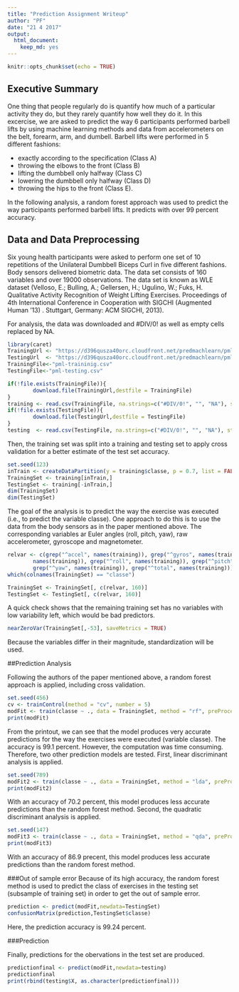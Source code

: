 ```yaml
---
title: "Prediction Assignment Writeup"
author: "PF"
date: "21 4 2017"
output: 
  html_document: 
    keep_md: yes
---
```


```r
knitr::opts_chunk$set(echo = TRUE)
```

## Executive Summary

One thing that people regularly do is quantify how much of a particular activity they do, 
but they rarely quantify how well they do it. In this excercise, we are asked to predict the
way 6 participants performed barbell lifts by using machine learning methods and data from 
accelerometers on the belt, forearm, arm, and dumbell. Barbell lifts were performed in 5
different fashions:

- exactly according to the specification (Class A)
- throwing the elbows to the front (Class B)
- lifting the dumbbell only halfway (Class C) 
- lowering the dumbbell only halfway (Class D)
- throwing the hips to the front (Class E).

In the following analysis, a random forest approach was used to predict the way participants
performed barbell lifts. It predicts with over 99 percent accuracy.

## Data and Data Preprocessing

Six young health participants were asked to perform one set of 10 repetitions of the Unilateral 
Dumbbell Biceps Curl in five different fashions. Body sensors delivered biometric data. The
data set consists of 160 variables and over 19000 observations. The data set is known as
WLE dataset (Velloso, E.; Bulling, A.; Gellersen, H.; Ugulino, W.; Fuks, H. Qualitative 
Activity Recognition of Weight Lifting Exercises. Proceedings of 4th International Conference 
in Cooperation with SIGCHI (Augmented Human '13) . Stuttgart, Germany: ACM SIGCHI, 2013).

For analysis, the data was downloaded and #DIV/0! as well as empty cells replaced by NA.
```r
library(caret)
TrainingUrl <- "https://d396qusza40orc.cloudfront.net/predmachlearn/pml-training.csv"
TestingUrl  <- "https://d396qusza40orc.cloudfront.net/predmachlearn/pml-testing.csv"
TrainingFile<-"pml-traininig.csv"
TestingFile<-"pml-testing.csv"

if(!file.exists(TrainingFile)){
        download.file(TrainingUrl,destfile = TrainingFile)
}
training <- read.csv(TrainingFile, na.strings=c("#DIV/0!", "", "NA"), stringsAsFactors = FALSE)
if(!file.exists(TestingFile)){
        download.file(TestingUrl,destfile = TestingFile)
}
testing  <- read.csv(TestingFile, na.strings=c("#DIV/0!", "", "NA"), stringsAsFactors = FALSE)
```

Then, the training set was split into a training and testing set to apply cross validation
for a better estimate of the test set accuracy.

```r
set.seed(123)
inTrain <- createDataPartition(y = training$classe, p = 0.7, list = FALSE)
TrainingSet <- training[inTrain,]
TestingSet <- training[-inTrain,]
dim(TrainingSet)
dim(TestingSet)
```

The goal of the analysis is to predict the way the exercise was executed (i.e., to predict 
the variable classe). One approach to do this is to use the data from the body sensors as 
in the paper mentioned above. The corresponding variables ar Euler angles (roll, pitch, yaw), 
raw accelerometer, gyroscope and magnetometer.
```r
relvar <- c(grep("^accel", names(training)), grep("^gyros", names(training)), grep("^magnet", 
        names(training)), grep("^roll", names(training)), grep("^pitch", names(training)), 
        grep("^yaw", names(training)), grep("^total", names(training)))
which(colnames(TrainingSet) == "classe")

TrainingSet <- TrainingSet[, c(relvar, 160)]
TestingSet <- TestingSet[, c(relvar, 160)]
```
A quick check shows that the remaining training set has no variables with low variability
left, which would be bad predictors. 
```r
nearZeroVar(TrainingSet[,-53], saveMetrics = TRUE)
```
Because the variables differ in their magnitude, standardization will be used.

##Prediction Analysis

Following the authors of the paper mentioned above, a random forest approach is applied, 
including cross validation. 
```r
set.seed(456)
cv <- trainControl(method = "cv", number = 5)
modFit <- train(classe ~ ., data = TrainingSet, method = "rf", preProcess = c("center", "scale"), trControl = cv)
print(modFit)
```
From the printout, we can see that the model produces very accurate predictions for the way 
the exercises were executed (variable classe). The accuracy is 99.1 percent. However, the 
computation was time consuming. Therefore, two other prediction models are tested. First, 
linear discriminant analysis is applied.
```r
set.seed(789)
modFit2 <- train(classe ~ ., data = TrainingSet, method = "lda", preProcess = c("center", "scale"), trControl = cv)
print(modFit2)
```
With an accuracy of 70.2 percent, this model produces less accurate predictions 
than the random forest method. Second, the quadratic discriminant analysis is applied.
```r
set.seed(147)
modFit3 <- train(classe ~ ., data = TrainingSet, method = "qda", preProcess = c("center", "scale"), trControl = cv)
print(modFit3)
```
With an accuracy of 86.9 precent, this model produces less accurate predictions than the
random forest method. 

###Out of sample error
Because of its high accuracy, the random forest method is used to predict the class
of exercises in the testing set (subsample of training set) in order to get the out of sample error.
```r
prediction <- predict(modFit,newdata=TestingSet)
confusionMatrix(prediction,TestingSet$classe)
```
Here, the prediction accuracy is 99.24 percent.

###Prediction

Finally, predictions for the obervations in the test set are produced.
```r
predictionfinal <- predict(modFit,newdata=testing)
predictionfinal
print(rbind(testing$X, as.character(predictionfinal)))
```









